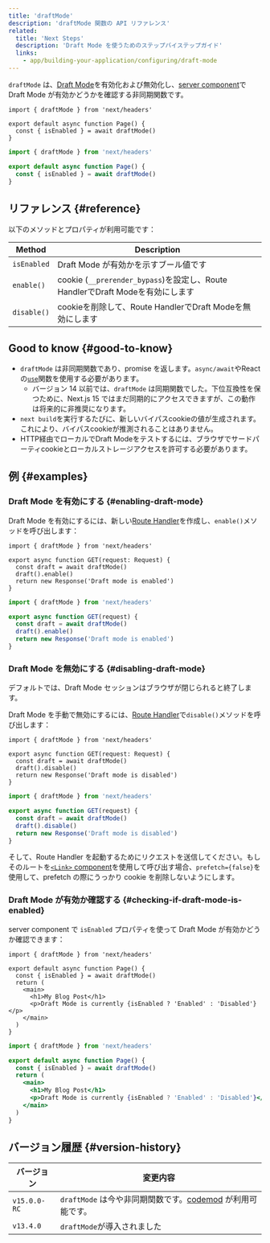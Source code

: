 ```yaml
---
title: 'draftMode'
description: 'draftMode 関数の API リファレンス'
related:
  title: 'Next Steps'
  description: 'Draft Mode を使うためのステップバイステップガイド'
  links:
    - app/building-your-application/configuring/draft-mode
---
```


`draftMode` は、[Draft Mode](/docs/app/building-your-application/configuring/draft-mode)を有効化および無効化し、[server component](/docs/app/building-your-application/rendering/server-components)で Draft Mode が有効かどうかを確認する非同期関数です。

<Tabs>
<TabItem value="tsx" label="TypeScript">

```tsx title="app/page.ts" switcher
import { draftMode } from 'next/headers'

export default async function Page() {
  const { isEnabled } = await draftMode()
}
```

</TabItem>
<TabItem value="jsx" label="JavaScript">

```jsx title="app/page.js" switcher
import { draftMode } from 'next/headers'

export default async function Page() {
  const { isEnabled } = await draftMode()
}
```

</TabItem>
</Tabs>

## リファレンス {#reference}

以下のメソッドとプロパティが利用可能です：

| Method      | Description                                                                    |
| ----------- | ------------------------------------------------------------------------------ |
| `isEnabled` | Draft Mode が有効かを示すブール値です                                          |
| `enable()`  | cookie (`__prerender_bypass`)を設定し、Route HandlerでDraft Modeを有効にします |
| `disable()` | cookieを削除して、Route HandlerでDraft Modeを無効にします                      |

## Good to know {#good-to-know}

- `draftMode` は非同期関数であり、promise を返します。`async/await`やReactの[`use`](https://react.dev/reference/react/use)関数を使用する必要があります。
  - バージョン 14 以前では、`draftMode` は同期関数でした。下位互換性を保つために、Next.js 15 ではまだ同期的にアクセスできますが、この動作は将来的に非推奨になります。
- `next build`を実行するたびに、新しいバイパスcookieの値が生成されます。これにより、バイパスcookieが推測されることはありません。
- HTTP経由でローカルでDraft Modeをテストするには、ブラウザでサードパーティcookieとローカルストレージアクセスを許可する必要があります。

## 例 {#examples}

### Draft Mode を有効にする {#enabling-draft-mode}

Draft Mode を有効にするには、新しい[Route Handler](/docs/app/building-your-application/routing/route-handlers)を作成し、`enable()`メソッドを呼び出します：

<Tabs>
<TabItem value="tsx" label="TypeScript">

```tsx title="app/draft/route.ts" switcher
import { draftMode } from 'next/headers'

export async function GET(request: Request) {
  const draft = await draftMode()
  draft().enable()
  return new Response('Draft mode is enabled')
}
```

</TabItem>
<TabItem value="js" label="JavaScript">

```js title="app/draft/route.js" switcher
import { draftMode } from 'next/headers'

export async function GET(request) {
  const draft = await draftMode()
  draft().enable()
  return new Response('Draft mode is enabled')
}
```

</TabItem>
</Tabs>

### Draft Mode を無効にする {#disabling-draft-mode}

デフォルトでは、Draft Mode セッションはブラウザが閉じられると終了します。

Draft Mode を手動で無効にするには、[Route Handler](/docs/app/building-your-application/routing/route-handlers)で`disable()`メソッドを呼び出します：

<Tabs>
<TabItem value="tsx" label="TypeScript">

```tsx title="app/draft/route.ts" switcher
import { draftMode } from 'next/headers'

export async function GET(request: Request) {
  const draft = await draftMode()
  draft().disable()
  return new Response('Draft mode is disabled')
}
```

</TabItem>
<TabItem value="js" label="JavaScript">

```js title="app/draft/route.js" switcher
import { draftMode } from 'next/headers'

export async function GET(request) {
  const draft = await draftMode()
  draft().disable()
  return new Response('Draft mode is disabled')
}
```

</TabItem>
</Tabs>

そして、Route Handler を起動するためにリクエストを送信してください。もしそのルートを[`<Link>` component](/docs/app/api-reference/components/link)を使用して呼び出す場合、`prefetch={false}`を使用して、prefetch の際にうっかり cookie を削除しないようにします。

### Draft Mode が有効か確認する {#checking-if-draft-mode-is-enabled}

server component で `isEnabled` プロパティを使って Draft Mode が有効かどうか確認できます：

<Tabs>
<TabItem value="tsx" label="TypeScript">

```tsx title="app/page.ts" switcher
import { draftMode } from 'next/headers'

export default async function Page() {
  const { isEnabled } = await draftMode()
  return (
    <main>
      <h1>My Blog Post</h1>
      <p>Draft Mode is currently {isEnabled ? 'Enabled' : 'Disabled'}</p>
    </main>
  )
}
```

</TabItem>
<TabItem value="jsx" label="JavaScript">

```jsx title="app/page.js" switcher
import { draftMode } from 'next/headers'

export default async function Page() {
  const { isEnabled } = await draftMode()
  return (
    <main>
      <h1>My Blog Post</h1>
      <p>Draft Mode is currently {isEnabled ? 'Enabled' : 'Disabled'}</p>
    </main>
  )
}
```

</TabItem>
</Tabs>

## バージョン履歴 {#version-history}

| バージョン   | 変更内容                                                                                                                 |
| ------------ | ------------------------------------------------------------------------------------------------------------------------ |
| `v15.0.0-RC` | `draftMode` は今や非同期関数です。[codemod](/docs/app/building-your-application/upgrading/codemods#150) が利用可能です。 |
| `v13.4.0`    | `draftMode`が導入されました                                                                                              |
